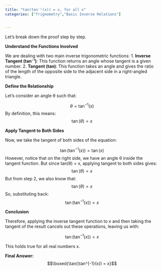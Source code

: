 ```yaml
---
title: "tan(tan⁻¹(x)) = x, for all x"
categories: ["Trignometry","Basic Inverse Relations"]


---
```




Let's break down the proof step by step.

**Understand the Functions Involved**

We are dealing with two main inverse trigonometric functions:
1. **Inverse Tangent (tan⁻¹)**: This function returns an angle whose tangent is a given number.
2. **Tangent (tan)**: This function takes an angle and gives the ratio of the length of the opposite side to the adjacent side in a right-angled triangle.

**Define the Relationship**

Let’s consider an angle θ such that:

$$\theta = \tan^{-1}(x)$$By definition, this means:$$\tan(\theta) = x$$

**Apply Tangent to Both Sides**

Now, we take the tangent of both sides of the equation:

$$\tan(\tan^{-1}(x)) = \tan(x)$$However, notice that on the right side, we have an angle θ inside the tangent function. But since tan(θ) = x, applying tangent to both sides gives:$$\tan(\theta) = x$$But from step 2, we also know that:$$\tan(\theta) = x$$So, substituting back:$$\tan(\tan^{-1}(x)) = x$$

**Conclusion**

Therefore, applying the inverse tangent function to x and then taking the tangent of the result cancels out these operations, leaving us with:

$$\tan(\tan^{-1}(x)) = x$$

This holds true for all real numbers x. 

**Final Answer:**
$$\boxed{\tan(\tan^{-1}(x)) = x}$$
